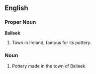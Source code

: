 ==English==

===Proper Noun===
'''Balleek'''
#Town in Ireland, famous for its pottery.
===Noun===
#Pottery made in the town of Balleek.
<P>
{{wikipedia}}